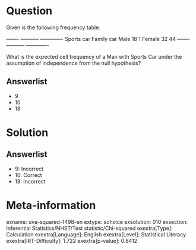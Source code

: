 Question
========

Given is the following frequency table.

  ------- ----------- ------------- Sports car Family car Male 18 1 Female 32 44 ------- ----------- -------------

What is the expected cell frequency of a Man with Sports Car under the assumption of independence from the null hypothesis?

Answerlist
----------

* 9
* 10
* 18

Solution
========

Answerlist
----------

* 9: Incorrect
* 10: Correct
* 18: Incorrect

Meta-information
================
exname: uva-squared-1498-en
extype: schoice
exsolution: 010
exsection: Inferential Statistics/NHST/Test statistic/Chi-squared
exextra[Type]: Calculation
exextra[Language]: English
exextra[Level]: Statistical Literacy
exextra[IRT-Difficulty]: 1.722
exextra[p-value]: 0.8412
